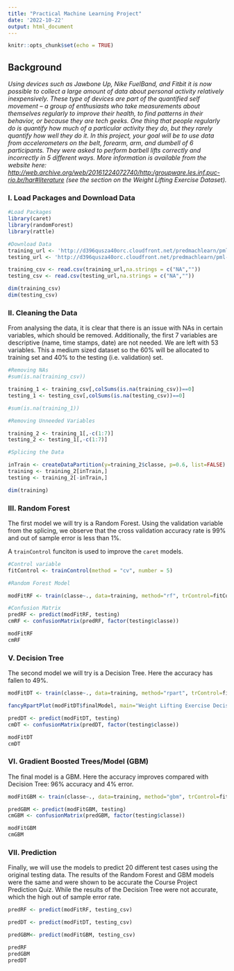 ---
title: "Practical Machine Learning Project"
date: '2022-10-22'
output: html_document
---

```{r setup, include=FALSE}
knitr::opts_chunk$set(echo = TRUE)
```
## Background
*Using devices such as Jawbone Up, Nike FuelBand, and Fitbit it is now possible to collect a large amount of data about personal activity relatively inexpensively. These type of devices are part of the quantified self movement – a group of enthusiasts who take measurements about themselves regularly to improve their health, to find patterns in their behavior, or because they are tech geeks. One thing that people regularly do is quantify how much of a particular activity they do, but they rarely quantify how well they do it. In this project, your goal will be to use data from accelerometers on the belt, forearm, arm, and dumbell of 6 participants. They were asked to perform barbell lifts correctly and incorrectly in 5 different ways. More information is available from the website here: <http://web.archive.org/web/20161224072740/http:/groupware.les.inf.puc-rio.br/har#literature> (see the section on the Weight Lifting Exercise Dataset).*

### I. Load Packages and Download Data

```{r Download Data}
#Load Packages
library(caret)
library(randomForest)
library(rattle)

#Download Data
training_url <- 'http://d396qusza40orc.cloudfront.net/predmachlearn/pml-training.csv'
testing_url <- 'http://d396qusza40orc.cloudfront.net/predmachlearn/pml-testing.csv'

training_csv <- read.csv(training_url,na.strings = c("NA",""))
testing_csv <- read.csv(testing_url,na.strings = c("NA",""))

dim(training_csv)
dim(testing_csv)

```

### II. Cleaning the Data

From analysing the data, it is clear that there is an issue with NAs in certain variables, which should be removed. Additionally, the first 7 variables are descriptive (name, time stamps, date) are not needed. We are left with 53 variables. This a medium sized dataset so the 60% will be allocated to training set and 40% to the testing (i.e. validation) set. 


```{r Cleaning Data, echo=FALSE}
#Removing NAs
#sum(is.na(training_csv))

training_1 <- training_csv[,colSums(is.na(training_csv))==0]
testing_1 <- testing_csv[,colSums(is.na(testing_csv))==0] 

#sum(is.na(training_1))

#Removing Unneeded Variables

training_2 <- training_1[,-c(1:7)]
testing_2 <- testing_1[,-c(1:7)]

#Splicing the Data

inTrain <- createDataPartition(y=training_2$classe, p=0.6, list=FALSE)
training <- training_2[inTrain,]
testing <- training_2[-inTrain,]

dim(training)

```

### III. Random Forest

The first model we will try is a Random Forest. Using the validation variable from the splicing, we observe that the cross validation accuracy rate is 99% and out of sample error is less than 1%.

A `trainControl` funciton is used to improve the `caret` models.

```{r RandomForest, echo=FALSE}

#Control variable
fitControl <- trainControl(method = "cv", number = 5)

#Random Forest Model

modFitRF <- train(classe~., data=training, method="rf", trControl=fitControl, ntree=250)

#Confusion Matrix
predRF <- predict(modFitRF, testing)
cmRF <- confusionMatrix(predRF, factor(testing$classe))

modFitRF
cmRF

```

### V. Decision Tree

The second model we will try is a Decision Tree. Here the accuracy has fallen to 49%.

```{r Decision Tree, echo=FALSE}
modFitDT <- train(classe~., data=training, method="rpart", trControl=fitControl)

fancyRpartPlot(modFitDT$finalModel, main="Weight Lifting Exercise Decision Tree", sub="")

predDT <- predict(modFitDT, testing)
cmDT <- confusionMatrix(predDT, factor(testing$classe))

modFitDT
cmDT
```

### VI. Gradient Boosted Trees/Model (GBM)

The final model is a GBM. Here the accuracy improves compared with Decision Tree: 96% accuracy and 4% error.

```{r Boosted Tree, echo=FALSE}
modFitGBM <- train(classe~., data=training, method="gbm", trControl=fitControl, verbose=FALSE)

predGBM <- predict(modFitGBM, testing)
cmGBM <- confusionMatrix(predGBM, factor(testing$classe))

modFitGBM
cmGBM

```

### VII. Prediction

Finally, we will use the models to predict 20 different test cases using the original testing data. 
The results of the Random Forest and GBM models were the same and were shown to be accurate the Course Project Prediction Quiz. While the results of the Decision Tree were not accurate, which the high out of sample error rate.

```{r Prediction, echo=FALSE}

predRF <- predict(modFitRF, testing_csv)

predDT <- predict(modFitDT, testing_csv)

predGBM<- predict(modFitGBM, testing_csv)

predRF
predGBM
predDT

```

